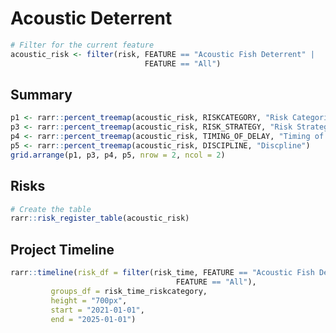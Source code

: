 # Acoustic Deterrent

```r
# Filter for the current feature
acoustic_risk <- filter(risk, FEATURE == "Acoustic Fish Deterrent" | 
                              FEATURE == "All")
```

## Summary
```r
p1 <- rarr::percent_treemap(acoustic_risk, RISKCATEGORY, "Risk Categories")
p3 <- rarr::percent_treemap(acoustic_risk, RISK_STRATEGY, "Risk Strategy")
p4 <- rarr::percent_treemap(acoustic_risk, TIMING_OF_DELAY, "Timing of Delay")
p5 <- rarr::percent_treemap(acoustic_risk, DISCIPLINE, "Discpline")
grid.arrange(p1, p3, p4, p5, nrow = 2, ncol = 2)
```

## Risks
```r
# Create the table
rarr::risk_register_table(acoustic_risk)
```

## Project Timeline
```r
rarr::timeline(risk_df = filter(risk_time, FEATURE == "Acoustic Fish Deterrent" | 
                                     FEATURE == "All"), 
         groups_df = risk_time_riskcategory,
         height = "700px",
         start = "2021-01-01",
         end = "2025-01-01")
```
